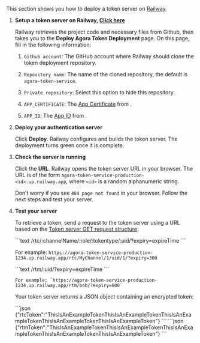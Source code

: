 
This section shows you how to deploy a token server on [Railway](https://railway.app/).

1.  **Setup a token server on Railway, [Click here](https://railway.app/new/template/NKYzQA?referralCode=waRWUT)**

    Railway retrieves the project code and necessary files from Github, then takes you to the **Deploy Agora Token Deployment** page. On this page, fill in the following information:

    1.  `Github account`: The GitHub account where Railway should clone the token deployment repository.

    2.  `Repository name`: The name of the cloned repository, the default is `agora-token-service`.

    3.  `Private repository`: Select this option to hide this repository.

    4.  `APP_CERTIFICATE`: The [App Certificate](../reference/manage-agora-account##get-the-app-certificate) from <Link target="_blank" to="{{global.AGORA_CONSOLE_URL}}"><Vg k="CONSOLE" /></Link>.

    5.  `APP_ID`: The [App ID](../reference/manage-agora-account#get-the-app-id) from <Link target="_blank" to="{{global.AGORA_CONSOLE_URL}}"><Vg k="CONSOLE" /></Link>.

2.  **Deploy your authentication server**

    Click **Deploy**. Railway configures and builds the token server. The deployment turns green once it is complete.

3.  **Check the server is running**

    Click the **URL**. Railway opens the token server URL in your browser. The URL is of the form
    `agora-token-service-production-<id>.up.railway.app`, where `<id>` is a random alphanumeric string.

    Don’t worry if you see `404 page not found` in your browser. Follow the next steps and test your server.

4.  **Test your server**

    To retrieve a token, send a request to the token server using a URL based on the [Token server GET request structure](#token-server-get-request-structure):

    <ProductWrapper notAllowed="signaling">
      ```text
      /rtc/:channelName/:role/:tokentype/:uid/?expiry=expireTime
      ```

      For example: `https://agora-token-service-production-1234.up.railway.app/rtc/MyChannel/1/uid/1/?expiry=300`
    </ProductWrapper>

    <ProductWrapper product="signaling">
        ```text
        /rtm/:uid/?expiry=expireTime
        ```

        For example: `https://agora-token-service-production-1234.up.railway.app/rtm/bob/?expiry=600`
    </ProductWrapper>

    Your token server returns a JSON object containing an encrypted token:

    <ProductWrapper notAllowed="signaling">
      ```json
      {"rtcToken":"ThisIsAnExampleTokenThisIsAnExampleTokenThisIsAnExampleTokenThisIsAnExampleTokenThisIsAnExampleToken"}
      ```
    </ProductWrapper>
    <ProductWrapper product="signaling">
      ```json
      {"rtmToken":"ThisIsAnExampleTokenThisIsAnExampleTokenThisIsAnExampleTokenThisIsAnExampleTokenThisIsAnExampleToken"}
      ```
    </ProductWrapper>
